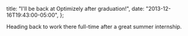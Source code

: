   title: "I'll be back at Optimizely after graduation!",
  date: "2013-12-16T19:43:00-05:00",
};

Heading back to work there full-time after a great summer internship.
